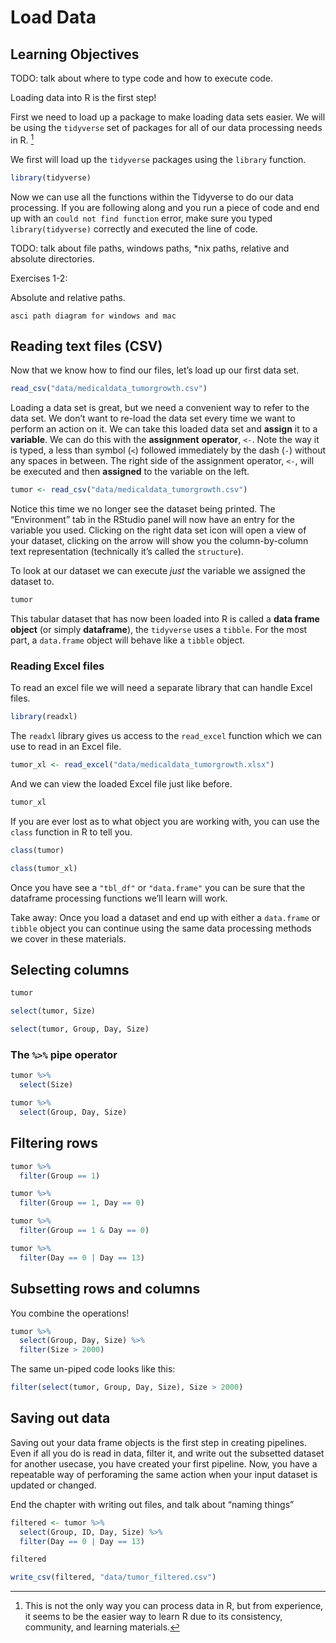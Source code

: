 # Load Data


## Learning Objectives



TODO: talk about where to type code and how to execute code.

Loading data into R is the first step!

First we need to load up a package to make loading data sets easier.
We will be using the `tidyverse` set of packages for all of our data processing needs in R.
^[This is not the only way you can process data in R, but from experience, it seems to be the easier way to learn R due to its consistency, community, and learning materials.]


We first will load up the `tidyverse` packages using the `library` function.

```r
library(tidyverse)
```

Now we can use all the functions within the Tidyverse to do our data processing.
If you are following along and you run a piece of code and end up with an `could not find function` error,
make sure you typed `library(tidyverse)` correctly and executed the line of code.

TODO: talk about file paths, windows paths, *nix paths, relative and absolute directories.

Exercises 1-2:

Absolute and relative paths.

```
asci path diagram for windows and mac
```

## Reading text files (CSV)

Now that we know how to find our files, let's load up our first data set. 

```r
read_csv("data/medicaldata_tumorgrowth.csv")
```

Loading a data set is great, but we need a convenient way to refer to the data set.
We don't want to re-load the data set every time we want to perform an action on it.
We can take this loaded data set and **assign** it to a **variable**.
We can do this with the **assignment** **operator**, `<-`.
Note the way it is typed, a less than symbol (`<`) followed immediately by the dash (`-`) without any spaces in between.
The right side of the assignment operator, `<-`, will be executed and then **assigned** to the variable on the left.

```r
tumor <- read_csv("data/medicaldata_tumorgrowth.csv")
```
Notice this time we no longer see the dataset being printed.
The "Environment" tab in the RStudio panel will now have an entry for the variable you used.
Clicking on the right data set icon will open a view of your dataset,
clicking on the arrow will show you the column-by-column text representation (technically it's called the `structure`).

To look at our dataset we can execute *just* the variable we assigned the dataset to.

```r
tumor
```

This tabular dataset that has now been loaded into R is called a **data frame** **object** (or simply **dataframe**),
the `tidyverse` uses a `tibble`.
For the most part, a `data.frame` object will behave like a `tibble` object.

### Reading Excel files

To read an excel file we will need a separate library that can handle Excel files.

```r
library(readxl)
```

The `readxl` library gives us access to the `read_excel` function which we can use to read in an Excel file.

```r
tumor_xl <- read_excel("data/medicaldata_tumorgrowth.xlsx")
```

And we can view the loaded Excel file just like before.

```r
tumor_xl
```

If you are ever lost as to what object you are working with, you can use the `class` function in R to tell you.

```r
class(tumor)
```

```r
class(tumor_xl)
```

Once you have see a `"tbl_df"` or `"data.frame"` you can be sure that the dataframe processing functions
we'll learn will work.

Take away: Once you load a dataset and end up with either a `data.frame` or `tibble` object you can continue using
the same data processing methods we cover in these materials.

## Selecting columns

```r
tumor
```


```r
select(tumor, Size)
```

```r
select(tumor, Group, Day, Size)
```

### The `%>%` pipe operator

```r
tumor %>%
  select(Size)
```

```r
tumor %>%
  select(Group, Day, Size)
```

## Filtering rows

```r
tumor %>%
  filter(Group == 1)
```

```r
tumor %>%
  filter(Group == 1, Day == 0)
```

```r
tumor %>%
  filter(Group == 1 & Day == 0)
```

```r
tumor %>%
  filter(Day == 0 | Day == 13)
```


## Subsetting rows and columns

You combine the operations!

```r
tumor %>%
  select(Group, Day, Size) %>%
  filter(Size > 2000)
```

The same un-piped code looks like this:

```r
filter(select(tumor, Group, Day, Size), Size > 2000)
```


## Saving out data

Saving out your data frame objects is the first step in creating pipelines.
Even if all you do is read in data, filter it, and write out the subsetted dataset for another usecase,
you have created your first pipeline.
Now, you have a repeatable way of perforaming the same action when your input dataset is updated or changed.

End the chapter with writing out files,
and talk about "naming things"

```r
filtered <- tumor %>%
  select(Group, ID, Day, Size) %>%
  filter(Day == 0 | Day == 13)
```

```r
filtered
```

```r
write_csv(filtered, "data/tumor_filtered.csv")
```
